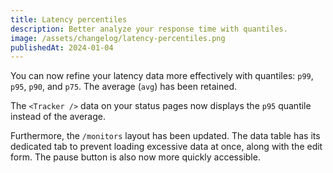```yaml
---
title: Latency percentiles
description: Better analyze your response time with quantiles.
image: /assets/changelog/latency-percentiles.png
publishedAt: 2024-01-04
---
```


You can now refine your latency data more effectively with quantiles: `p99`,
`p95`, `p90`, and `p75`. The average (`avg`) has been retained.

The `<Tracker />` data on your status pages now displays the `p95` quantile
instead of the average.

Furthermore, the `/monitors` layout has been updated. The data table has its
dedicated tab to prevent loading excessive data at once, along with the edit
form. The pause button is also now more quickly accessible.
